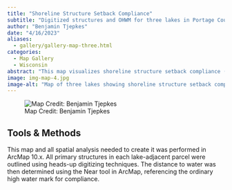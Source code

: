 ```yaml
---
title: "Shoreline Structure Setback Compliance"
subtitle: "Digitized structures and OHWM for three lakes in Portage County, Wisconsin."
author: "Benjamin Tjepkes"
date: "4/16/2023"
aliases: 
  - gallery/gallery-map-three.html
categories:
  - Map Gallery
  - Wisconsin
abstract: "This map visualizes shoreline structure setback compliance (in accordance with Wisconsin NR 115.05(1)(b)) for Mud, Penny, and Tree Lakes in Portage County, Wisconsin."
image: img-map-4.jpg
image-alt: "Map of three lakes showing shoreline structure setback complicance."
---
```


![Map Credit: Benjamin Tjepkes](img-map-4.jpg)


## Tools & Methods

This map and all spatial analysis needed to create it was performed in ArcMap 10.x. All primary structures in each lake-adjacent parcel were outlined using heads-up digitizing techniques. The distance to water was then determined using the Near tool in ArcMap, referencing the ordinary high water mark for compliance.
